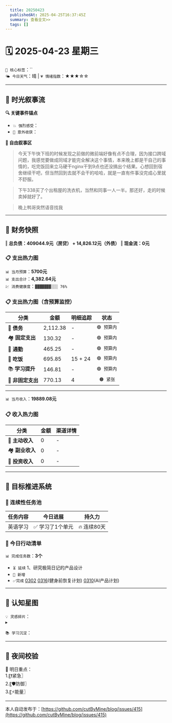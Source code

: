 ```yaml
---
  title: 20250423
  publishedAt: 2025-04-25T16:37:45Z
  summary: 查看全文>>
  tags: []
---
```


# 🗓️ 2025-04-23 星期三
`🔑 核心标签`：``  
`🌤️ 今日天气`：晴 | `💗 情绪指数`：★★★☆☆  

---


## 🌊 **时光叙事流**
**🔍 关键事件锚点**  
- `💥 强烈感受`：              
- `🎉 意外收获`：      

**📖 自由叙事区**  
> 今天下午快下班的时候发现之前做的微前端好像有点不合理，因为接口跨域问题，我感觉要做成同域才能完全解决这个事情，本来晚上都是干自己的事情的，吃完饭回来立马硬干nginx干到9点也还没搞出个结果。心想回到宿舍继续干吧，但当然回到去就不会干的哈哈，就是一直有件事没完成心里就不舒服。

> 下午338买了个出租屋的洗衣机，当然和同事一人一半。那还好，走的时候卖掉就好了。

> 晚上鸭哥突然语音找我

---

## 💸 **财务快照**
‖ **总负债：409044.9元（房贷） + 14,826.12元（外债）**
‖ **现金流：0元**

### 📋 支出热力图

`📊 当月预算`：**5700元**  
`📊 支出合计`：**4,382.64元**  
`💹 消费健康度`：`▓▓▓▓▓▓▓░░░ 76%`  
### 📋 支出热力图（含预算监控）
| 分类         | 金额    | 明细追踪                  | 状态           |
|--------------|---------|---------------------------|----------------|
| 🏦 **债务**    | 2,112.38   | -    | `🟢 预算内`   |
| 🏘️ **固定支出** | 130.32     |  -  | `🟢 预算内`     |
| 🚌 **通勤**     | 465.25     | -      | `🟢 预算内`     |
| 🍜 **吃饭**     |  695.85   | 15 + 24  | `🟢 预算内`   |
| 📚 **学习提升** | 146.81      | -       | `🟢 预算内`     |
| 🎲 **非固定支出** | 770.13     | 4   | ` 🟠 紧张`  |
---

`📊 当月收入`：**19889.08元**  

### 📋 收入热力图
| 分类         | 金额    | 渠道详情             |
|--------------|---------|-------------------------|
| 🏦 **主动收入**  | 0                | -        |
| 🏘️ **副业收入**  | 0                | -        |
| 🚌 **投资收入**  | 0                | -        |



---

## 🎯 **目标推进系统**

### 🔄 连续性任务池
| 任务内容                | 今日进展          | 持久力     |
|-------------------------|-------------------|------------|
| 英语学习         | ✅ 学习了1个单元 | 🔥 连续80天  |



### 📌 今日行动清单

`📊 完成任务数`：**3个**  
- `⏳ 延续` 1、研究极简日记的产品设计             
- `🚩 新增`   
- `✅完成` [0302](note://WEB9685e40ae7a6464db1196641a1ffd0ee)   [0316](note://WEBc1fcc89ec3e741538b703e8017b38c9f)(健身前恢复计划)  [0310](note://WEBfc89f9187c014fbe9fab88e2d09b4bde)(AI产品计划)


---

## 🌌 **认知星图**
`💡 灵感碎片`：  
▸ 


`📚 学习沉淀`：  
>    

---

## 🌃 夜间校验

🚀 明日重点：  
1.〖❗紧急〗  
2.〖🛡️防御〗  
3.〖⚡能量〗

---
本人自动发布于：[https://github.com/cutByMine/blog/issues/415](https://github.com/cutByMine/blog/issues/415)
